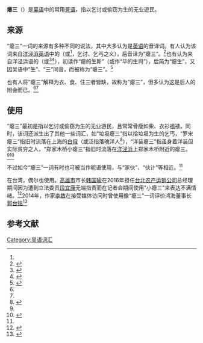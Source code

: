 {{not|鳖三}}
'''瘪三'''（{{Sha|p1=bikse|ipa=[piɪ̄ʔsᴇ́]|ref=1}}）是[[吴语|吴语]]中的常用[[詈语|詈语]]，指以乞讨或偷窃为生的无业遊民。

== 来源 ==
“瘪三”一词的来源有多种不同的说法，其中大多认为是[[英语|英语]]的音译词。有人认为该词来自[[洋泾浜英语|洋泾浜英语]]中的{{lang|en|beg say}}（或{{lang|en|begsir}}<ref name="shhdcd" />，乞讨、乞丐之义），后音译为“瘪三”。<ref name="xly">{{cite book|title=《上海闲话碎语》|author=薛理勇|publisher=上海辞书出版社}}</ref>也有认为来自洋泾浜语的{{lang|en|empty cents}}（或{{lang|en|penniless}}<ref>{{cite web|url=http://xmwb.xinmin.cn/xmwbzone/html/2010-03/25/content_482090.htm|title=“瘪三”|publisher=新民晚报|date=2010-03-25|deadurl=yes|archiveurl=https://web.archive.org/web/20160304111937/http://xmwb.xinmin.cn/xmwbzone/html/2010-03/25/content_482090.htm|archivedate=2016-03-04|access-date=2011-10-13}}</ref><ref name="wls">{{cite journal|title=“瘪三”词义探源|author=吴连生|journal=[[咬文嚼字|咬文嚼字]]|year=1999|issue=6}}</ref>），初读作“瘪的生斯”（或作“毕的生司”），后简为“瘪生”，又因吴语中“生”、“三”同音，而被称为“瘪三”。<ref name="wzx">{{cite book|title=《上海俗语图说》|author=汪仲贤|publisher=上海大学出版社}}</ref>

也有人将“瘪三”解释为衣、食、住三者皆缺，故称为“瘪三”，但多认为这是后人的附会而已。<ref name="wzx" /><ref name="wls" />

== 使用 ==
“瘪三”最初是指以乞讨或偷窃为生的无业游民，且常常骨瘦如柴、衣衫褴褛。同时，该词还派生出了其他一些词汇，如“垃圾瘪三”指以拾垃圾为生的乞丐，“罗宋瘪三”指旧时流落在上海的[[白俄|白俄]]（或泛指落魄洋人<ref>{{cite web|url=http://shequban.news365.com.cn/sqb/html/2010-05/12/content_50585.htm|title=“罗宋瘪三”|author=薛理勇|publisher=新民晚报|date=2010-05-12|access-date=2011-10-13|archive-date=2013-06-02|archive-url=https://web.archive.org/web/20130602172236/http://shequban.news365.com.cn/sqb/html/2010-05/12/content_50585.htm|dead-url=yes}}</ref>），“洋装瘪三”指虽身着洋装但实际贫穷之人，“郑家木桥小瘪三”指旧时流落在[[洋泾浜|洋泾浜]]上郑家木桥附近的瘪三。<ref name="shhdcd" /><ref>{{cite journal|title=闲话“郑家木桥小瘪三”|author=张姚俊|journal=档案春秋|year=2010|issue=4}}</ref>

不过如今“瘪三”一词有时也可被当作昵语使用，与“家伙”、“伙计”等相近。<ref name="xly" />

在台湾，偶尔也使用。[[高雄市|高雄市]]市长[[韩国瑜|韩国瑜]]在2016年担任[[台北农产运销公司|台北农产运销公司]]总经理期间因为遭到立法委员[[段宜康|段宜康]]无端指责而在记者会期间使用"小瘪三"来表达不满情绪。<ref>{{cite web|url=https://www.chinatimes.com/cn/realtimenews/20161025003264-260407|title=“赌吞曲棍球 韩国瑜：段宜康小瘪三”|author=柯伶颖|publisher=中国时报|date=2016-10-25|access-date=2018-12-03|archive-date=2019-03-27|archive-url=https://web.archive.org/web/20190327102249/https://www.chinatimes.com/cn/realtimenews/20161025003264-260407|dead-url=no}}</ref>2014年，作家[[李敖|李敖]]在接受媒体访问时曾使用像“瘪三”一词评价鸿海董事长[[郭台铭|郭台铭]]<ref>{{cite web|url=http://news.ltn.com.tw/news/politics/breakingnews/1006136|title=“李敖：柯文哲是「笨蛋」、郭台銘像「癟三」”|publisher=自由时报|date=2014-05-13|access-date=2018-12-03|archive-date=2019-03-27|archive-url=https://web.archive.org/web/20190327145918/https://news.ltn.com.tw/news/politics/breakingnews/1006136|dead-url=no}}</ref>

== 参考文献 ==
{{Wiktionary}}
{{Reflist}}

[[Category:吴语词汇|Category:吴语词汇]]
